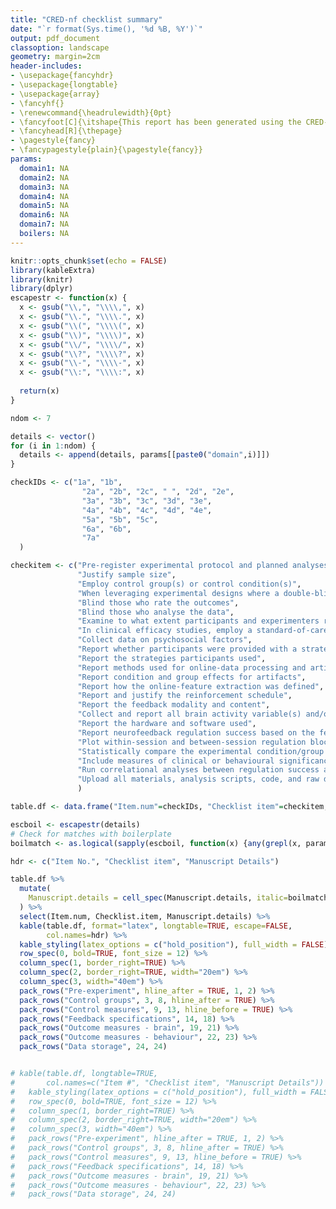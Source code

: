 ```yaml
---
title: "CRED-nf checklist summary"
date: "`r format(Sys.time(), '%d %B, %Y')`"
output: pdf_document
classoption: landscape
geometry: margin=2cm
header-includes:
- \usepackage{fancyhdr}
- \usepackage{longtable}
- \usepackage{array}
- \fancyhf{}
- \renewcommand{\headrulewidth}{0pt}
- \fancyfoot[C]{\itshape{This report has been generated using the CRED-nf online checklist Beta version, developed by Hugo Pedder and Robert Thibault}}
- \fancyhead[R]{\thepage}
- \pagestyle{fancy}
- \fancypagestyle{plain}{\pagestyle{fancy}}
params:
  domain1: NA
  domain2: NA
  domain3: NA
  domain4: NA
  domain5: NA
  domain6: NA
  domain7: NA
  boilers: NA
---
```


```r
knitr::opts_chunk$set(echo = FALSE)
library(kableExtra)
library(knitr)
library(dplyr)
escapestr <- function(x) {
  x <- gsub("\\,", "\\\\,", x)
  x <- gsub("\\.", "\\\\.", x)
  x <- gsub("\\(", "\\\\(", x)
  x <- gsub("\\)", "\\\\)", x)
  x <- gsub("\\/", "\\\\/", x)
  x <- gsub("\\?", "\\\\?", x)
  x <- gsub("\\-", "\\\\-", x)
  x <- gsub("\\:", "\\\\:", x)
  
  return(x)
}
```

```r
ndom <- 7

details <- vector()
for (i in 1:ndom) {
  details <- append(details, params[[paste0("domain",i)]])
}

checkIDs <- c("1a", "1b",
                "2a", "2b", "2c", " ", "2d", "2e",
                "3a", "3b", "3c", "3d", "3e",
                "4a", "4b", "4c", "4d", "4e",
                "5a", "5b", "5c",
                "6a", "6b",
                "7a"
  )

checkitem <- c("Pre-register experimental protocol and planned analyses",
               "Justify sample size",
               "Employ control group(s) or control condition(s)",
               "When leveraging experimental designs where a double-blind is possible, use a double-blind",
               "Blind those who rate the outcomes",
               "Blind those who analyse the data",
               "Examine to what extent participants and experimenters remain blinded",
               "In clinical efficacy studies, employ a standard-of-care intervention group as a benchmark for improvement",
               "Collect data on psychosocial factors",
               "Report whether participants were provided with a strategy",
               "Report the strategies participants used",
               "Report methods used for online-data processing and artifact correction",
               "Report condition and group effects for artifacts",
               "Report how the online-feature extraction was defined",
               "Report and justify the reinforcement schedule",
               "Report the feedback modality and content",
               "Collect and report all brain activity variable(s) and/or contrasts used for feedback, as displayed to experimental participants",
               "Report the hardware and software used",
               "Report neurofeedback regulation success based on the feedback signal",
               "Plot within-session and between-session regulation blocks of feedback variable(s), as well as pre-to-post resting baselines or contrasts",
               "Statistically compare the experimental condition/group to the control condition(s)/group(s) (not only each group to baseline measures)",
               "Include measures of clinical or behavioural significance, defined a priori, and describe whether they were reached",
               "Run correlational analyses between regulation success and behavioural outcomes",
               "Upload all materials, analysis scripts, code, and raw data used for analyses, as well as final values, to an open access data repository, when feasible"
               )

table.df <- data.frame("Item.num"=checkIDs, "Checklist item"=checkitem, "Manuscript details"=details)

```


```r
escboil <- escapestr(details)
# Check for matches with boilerplate
boilmatch <- as.logical(sapply(escboil, function(x) {any(grepl(x, params$boilers))}))
```



\renewcommand{\arraystretch}{1.5}
```r
hdr <- c("Item No.", "Checklist item", "Manuscript Details")

table.df %>%
  mutate(
    Manuscript.details = cell_spec(Manuscript.details, italic=boilmatch)
  ) %>%
  select(Item.num, Checklist.item, Manuscript.details) %>%
  kable(table.df, format="latex", longtable=TRUE, escape=FALSE,
        col.names=hdr) %>%
  kable_styling(latex_options = c("hold_position"), full_width = FALSE) %>%
  row_spec(0, bold=TRUE, font_size = 12) %>%
  column_spec(1, border_right=TRUE) %>%
  column_spec(2, border_right=TRUE, width="20em") %>%
  column_spec(3, width="40em") %>%
  pack_rows("Pre-experiment", hline_after = TRUE, 1, 2) %>%
  pack_rows("Control groups", 3, 8, hline_after = TRUE) %>%
  pack_rows("Control measures", 9, 13, hline_before = TRUE) %>%
  pack_rows("Feedback specifications", 14, 18) %>%
  pack_rows("Outcome measures - brain", 19, 21) %>%
  pack_rows("Outcome measures - behaviour", 22, 23) %>%
  pack_rows("Data storage", 24, 24)


# kable(table.df, longtable=TRUE,
#       col.names=c("Item #", "Checklist item", "Manuscript Details")) %>%
#   kable_styling(latex_options = c("hold_position"), full_width = FALSE) %>%
#   row_spec(0, bold=TRUE, font_size = 12) %>%
#   column_spec(1, border_right=TRUE) %>%
#   column_spec(2, border_right=TRUE, width="20em") %>%
#   column_spec(3, width="40em") %>%
#   pack_rows("Pre-experiment", hline_after = TRUE, 1, 2) %>%
#   pack_rows("Control groups", 3, 8, hline_after = TRUE) %>%
#   pack_rows("Control measures", 9, 13, hline_before = TRUE) %>%
#   pack_rows("Feedback specifications", 14, 18) %>%
#   pack_rows("Outcome measures - brain", 19, 21) %>%
#   pack_rows("Outcome measures - behaviour", 22, 23) %>%
#   pack_rows("Data storage", 24, 24)
```